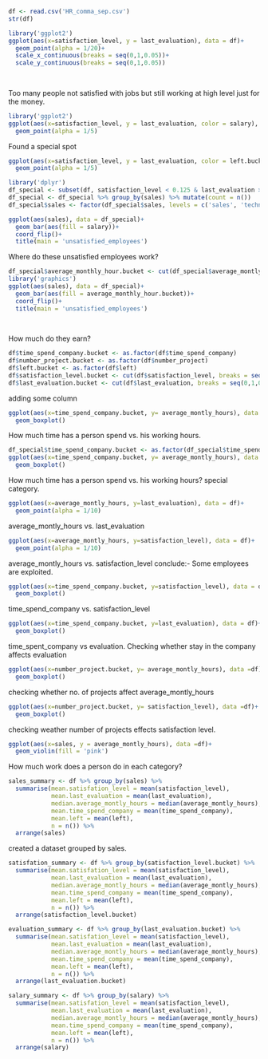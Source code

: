 ```r
df <- read.csv('HR_comma_sep.csv')
str(df)

```

```r
library('ggplot2')
ggplot(aes(x=satisfaction_level, y = last_evaluation), data = df)+
  geom_point(alpha = 1/20)+
  scale_x_continuous(breaks = seq(0,1,0.05))+
  scale_y_continuous(breaks = seq(0,1,0.05))
  
  
```
Too many people not satisfied with jobs but still working at high level just for the money.
```r
library('ggplot2')
ggplot(aes(x=satisfaction_level, y = last_evaluation, color = salary), data = df)+
  geom_point(alpha = 1/5)

```
Found a special spot

```r
ggplot(aes(x=satisfaction_level, y = last_evaluation, color = left.bucket), data = df)+
  geom_point(alpha = 1/5)

```


```r
library('dplyr')
df_special <- subset(df, satisfaction_level < 0.125 & last_evaluation > 0.75)
df_special <- df_special %>% group_by(sales) %>% mutate(count = n())
df_special$sales <- factor(df_special$sales, levels = c('sales', 'technical', 'support','IT','accounting','hr','product_mng','marketing','RandD','managment'))

ggplot(aes(sales), data = df_special)+
  geom_bar(aes(fill = salary))+
  coord_flip()+
  title(main = 'unsatisfied_employees')
```
Where do these unsatisfied employees work?
```r
df_special$average_monthly_hour.bucket <- cut(df_special$average_montly_hours, breaks = seq(130,310,30))
library('graphics')
ggplot(aes(sales), data = df_special)+
  geom_bar(aes(fill = average_monthly_hour.bucket))+
  coord_flip()+
  title(main = 'unsatisfied_employees')
  
  

```
How much do they earn?
```r
df$time_spend_company.bucket <- as.factor(df$time_spend_company)
df$number_project.bucket <- as.factor(df$number_project)
df$left.bucket <- as.factor(df$left)
df$satisfaction_level.bucket <- cut(df$satisfaction_level, breaks = seq(0,1,0.1))
df$last_evaluation.bucket <- cut(df$last_evaluation, breaks = seq(0,1,0.1))
```
adding some column
```r
ggplot(aes(x=time_spend_company.bucket, y= average_montly_hours), data = df)+
  geom_boxplot()

```
How much time has a person spend vs. his working hours.

```r
df_special$time_spend_company.bucket <- as.factor(df_special$time_spend_company)
ggplot(aes(x=time_spend_company.bucket, y= average_montly_hours), data = df_special)+
  geom_boxplot()

```
How much time has a person spend vs. his working hours? special category.
```r
ggplot(aes(x=average_montly_hours, y=last_evaluation), data = df)+
  geom_point(alpha = 1/10)

```
average_montly_hours vs. last_evaluation

```r
ggplot(aes(x=average_montly_hours, y=satisfaction_level), data = df)+
  geom_point(alpha = 1/10)
```
average_montly_hours vs. satisfaction_level
conclude:- Some employees are exploited.

```r
ggplot(aes(x=time_spend_company.bucket, y=satisfaction_level), data = df)+
  geom_boxplot()

```
time_spend_company vs. satisfaction_level
```r
ggplot(aes(x=time_spend_company.bucket, y=last_evaluation), data = df)+
  geom_boxplot()

```
time_spent_company vs evaluation. Checking whether stay in the company affects evaluation

```r
ggplot(aes(x=number_project.bucket, y= average_montly_hours), data =df)+
  geom_boxplot()
```
checking whether no. of projects affect average_montly_hours
```r
ggplot(aes(x=number_project.bucket, y= satisfaction_level), data =df)+
  geom_boxplot()

```
checking weather number of projects effects satisfaction level.
```r
ggplot(aes(x=sales, y = average_montly_hours), data =df)+
  geom_violin(fill = 'pink')
```
How much work does a person do in each  category?
```r
sales_summary <- df %>% group_by(sales) %>%
  summarise(mean.satisfation_level = mean(satisfaction_level),
            mean.last_evaluation = mean(last_evaluation),
            median.average_montly_hours = median(average_montly_hours),
            mean.time_spend_company = mean(time_spend_company),
            mean.left = mean(left),
            n = n()) %>% 
  arrange(sales)
```
created a dataset grouped by sales.
```r
satisfation_summary <- df %>% group_by(satisfaction_level.bucket) %>%
  summarise(mean.satisfation_level = mean(satisfaction_level),
            mean.last_evaluation = mean(last_evaluation),
            median.average_montly_hours = median(average_montly_hours),
            mean.time_spend_company = mean(time_spend_company),
            mean.left = mean(left),
            n = n()) %>% 
  arrange(satisfaction_level.bucket)

```
```r
evaluation_summary <- df %>% group_by(last_evaluation.bucket) %>%
  summarise(mean.satisfation_level = mean(satisfaction_level),
            mean.last_evaluation = mean(last_evaluation),
            median.average_montly_hours = median(average_montly_hours),
            mean.time_spend_company = mean(time_spend_company),
            mean.left = mean(left),
            n = n()) %>% 
  arrange(last_evaluation.bucket)
```
```r
salary_summary <- df %>% group_by(salary) %>%
  summarise(mean.satisfation_level = mean(satisfaction_level),
            mean.last_evaluation = mean(last_evaluation),
            median.average_montly_hours = median(average_montly_hours),
            mean.time_spend_company = mean(time_spend_company),
            mean.left = mean(left),
            n = n()) %>% 
  arrange(salary)

```
```r


```


